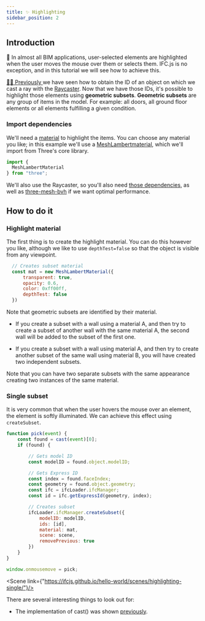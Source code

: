 ```yaml
---
title: ✨ Highlighting
sidebar_position: 2
---
```



## Introduction

  🎩
In almost all BIM applications, user-selected elements are highlighted when the user moves the mouse over them or selects them. IFC.js is no exception, and in this tutorial we will see how to achieve this.

<a href="https://ifcjs.github.io/info/docs/Guide/web-ifc-three/Tutorials/Picking/" target="_self">
    👩‍🏫
Previously </a> we have seen how to obtain the ID of an object on which we cast a ray with the <a href="https://threejs.org/docs/#api/en/core/Raycaster">Raycaster</a>. Now that we have those IDs, it's possible to highlight those elements using <b>geometric subsets</b>.

<IfcCard icon="🧱" title="Geometric subsets?">
<b>Geometric subsets</b> are any group of items in the model. For example: all doors, all ground floor elements or all elements fulfilling a given condition.
</IfcCard>

### Import dependencies

We'll need a [material](https://threejs.org/docs/#api/en/materials/Material) to highlight the items. You can choose any material you like; in this example we'll use a [MeshLambertmaterial](https://threejs.org/docs/#api/en/materials/MeshLambertMaterial), which we'll import from Three's core library.

```js
import {
  MeshLambertMaterial
} from "three";
```

We'll also use the Raycaster, so you'll also need <a href="https://ifcjs.github.io/info/docs/Guide/web-ifc-three/Tutorials/Picking/#import-threejs-dependencies" target="_self">those dependencies</a>, as well as <a href="https://ifcjs.github.io/info/docs/Guide/web-ifc-three/Tutorials/Picking/#import-three-mesh-bvh-optional" target="_self">three-mesh-bvh</a> if we want optimal performance.

## How to do it

### Highlight material

The first thing is to create the highlight material. You can do this however you like, although we like to use `depthTest=false` so that the object is visible from any viewpoint.

```js
  // Creates subset material
  const mat = new MeshLambertMaterial({
      transparent: true,
      opacity: 0.6,
      color: 0xff00ff,
      depthTest: false
  })
```
Note that geometric subsets are identified by their material.

- If you create a subset with a wall using a material A, and then try to create a subset of another wall with the same material A, the second wall will be added to the subset of the first one.

- If you create a subset with a wall using material A, and then try to create another subset of the same wall using material B, you will have created two independent subsets.

<IfcAlert>
Note that you can have two separate subsets with the same appearance creating two instances of the same material.
</IfcAlert>

### Single subset

It is very common that when the user hovers the mouse over an element, the element is softly illuminated. We can achieve this effect using `createSubset`.


```js {15,16,17,18,19,20,21}
function pick(event) {
    const found = cast(event)[0];
    if (found) {

        // Gets model ID
        const modelID = found.object.modelID;

        // Gets Express ID
        const index = found.faceIndex;
        const geometry = found.object.geometry;
        const ifc = ifcLoader.ifcManager;
        const id = ifc.getExpressId(geometry, index);

        // Creates subset
        ifcLoader.ifcManager.createSubset({
            modelID: modelID,
            ids: [id],
            material: mat,
            scene: scene,
            removePrevious: true
        })
    }
}

window.onmousemove = pick;
```

<Scene link={"https://ifcjs.github.io/hello-world/scenes/highlighting-single/"}/>

There are several interesting things to look out for:

- The implementation of cast() was shown <a href="https://ifcjs.github.io/info/docs/Guide/web-ifc-three/Tutorials/Picking/#how-to-do-it" target="_self">previously</a>.







